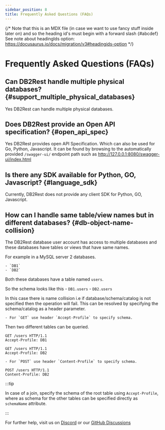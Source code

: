 ```yaml
---
sidebar_position: 8
title: Frequently Asked Questions (FAQs)
---
```


{/* Note that this is an MDX file (in case we want to use fancy stuff inside later on)
    and so the heading id's must begin with a forward slash \{#abcdef}
    See note about headingIds option: https://docusaurus.io/docs/migration/v3#headingids-option
*/}

# Frequently Asked Questions (FAQs)


## Can DB2Rest handle multiple physical databases? \{#support_multiple_physical_databases}

Yes DB2Rest can handle multiple physical databases.

## Does DB2Rest provide an Open API specification? \{#open_api_spec}

Yes DB2Rest provides open API Specification. Which can also be used for Go, Python, Javascript. It can be found by browsing to the automatically provided `/swagger-ui/` endpoint path such as http://127.0.0.1:8080/swagger-ui/index.html

## Is there any SDK available for Python, GO, Javascript? \{#language_sdk}

Currently, DB2Rest does not provide any client SDK for Python, GO, Javascript.

## How can I handle same table/view names but in different databases? \{#db-object-name-collision}


The DB2Rest database user account has access to multiple databases and these databases have tables or views that have same names.

For example in a MySQL server 2 databases.

    - `DB1`
    - `DB2`

Both these databases have a table named `users`.

So the schema looks like this
    - `DB1.users`
    - `DB2.users`


In this case there is name collision i.e if database/schema/catalog is not specified then the operation will fail.
This can be resolved by specifying the schema/catalog as a header parameter.

    - For `GET` use header `Accept-Profile` to specify schema.

Then two different tables can be queried.

```
GET /users HTTP/1.1
Accept-Profile: DB1
```

```
GET /users HTTP/1.1
Accept-Profile: DB2
```
    - For `POST` use header `Content-Profile` to specify schema.

```
POST /users HTTP/1.1
Content-Profile: DB2
```
:::tip

In case of a join, specify the schema of the root table using `Accept-Profile`, where as schema for the other tables
can be specified directly as `schemaName` attribute.

:::


For further help, visit us on <a href="https://discord.gg/gytFPNW656">Discord</a> or our <a href="https://github.com/kdhrubo/db2rest/discussions">GitHub Discussions</a>
